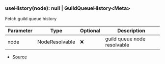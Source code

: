 ### useHistory(node): null \| GuildQueueHistory\<Meta>
Fetch guild queue history



| Parameter | Type | Optional | Description |
| ----------- | ----------- | ----------- | ----------- |
| node | NodeResolvable | ❌ | guild queue node resolvable |


- [Source](https://github.com/Androz2091/discord-player/blob/72b264e/packages/discord-player/src/hooks/useHistory.ts#L8)